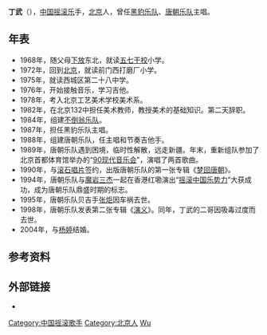 {{Unreferenced|time=2013-11-01T02:28:51+00:00}}
{{prose}}
{{藝人
|type=男歌手
| 姓名 = 丁武
| 羅馬拼音 = Ding Wu
| 暱稱 = 
| 國籍 = {{PRC}}
| 籍貫 = {{CHN}}[[北京市|北京市]]
| 出生日期 = {{bda|1962|12|30}}
| 職業 = 歌手、主唱
| 代表作 = 梦回唐朝
| 活躍年代 = 1984年至今
}}
'''丁武'''（{{bd|1962年|12月30日|||D丁}}），[[中国|中国]][[摇滚乐|摇滚乐]]手，[[北京|北京]]人，曾任[[黑豹乐队|黑豹乐队]]、[[唐朝乐队|唐朝乐队]]主唱。

== 年表 ==
* 1968年，随父母[[下放|下放]]东北，就读[[五七干校|五七干校]]小学。
* 1972年，回到[[北京|北京]]，就读前门西打磨厂小学。
* 1975年，就读西城区第二十八中学。
* 1976年，开始接触音乐，学习吉他。
* 1978年，考入北京工艺美术学校美术系。
* 1982年，在北京132中担任美术教师，教授美术的基础知识。第二天辞职。
* 1984年，组建[[不倒翁乐队|不倒翁乐队]]。
* 1987年，担任黑豹乐队主唱。
* 1988年，组建唐朝乐队，任主唱和节奏吉他手。
* 1989年，唐朝乐队遇到困境，临时性解散，远走新疆。年末，重新组队参加了北京首都体育馆举办的“[[90现代音乐会|90现代音乐会]]”，演唱了两首歌曲。
* 1990年，与[[滚石唱片|滚石唱片]]签约，出版唐朝乐队的第一张专辑《[[唐朝_(专辑)|梦回唐朝]]》。
* 1994年，唐朝乐队与[[魔岩三杰|魔岩三杰]]一起在香港红墈演出“[[摇滚中国乐势力|摇滚中国乐势力]]”大获成功，成为唐朝乐队鼎盛时期的标志。
* 1995年，唐朝乐队贝吉手[[张炬_(音乐人)|张炬]]因车祸去世。
* 1998年，唐朝乐队发表第二张专辑《[[演义_(专辑)|演义]]》。同年，丁武的二哥因吸毒过度而去世。
* 2004年，与[[杨婷|杨婷]]结婚。

== 参考资料 ==
== 外部链接 ==
* {{Sinaweibo|dingwu}}

{{DEFAULTSORT:Ding Wu}}
[[Category:中国摇滚歌手|Category:中国摇滚歌手]]
[[Category:北京人|Category:北京人]]
[[Category:丁姓|Wu]]